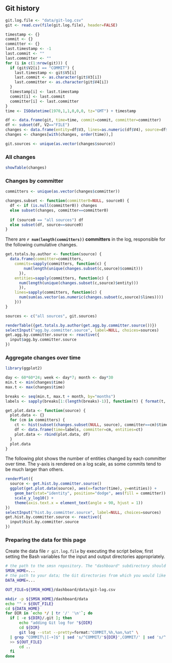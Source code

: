 ## Git history

```r
git.log.file <- "data/git-log.csv"
git <- read.csv(file(git.log.file), header=FALSE)

timestamp <- {}
commit <- {}
committer <- {}
last.timestamp <- -1
last.commit <- ""
last.committer <- ""
for (i in c(1:nrow(git))) {
  if (git$V2[i] == "COMMIT") {
    last.timestamp <- git$V5[i]
    last.commit <- as.character(git$V3[i])
    last.committer <- as.character(git$V4[i])
  }
  timestamp[i] <- last.timestamp
  commit[i] <- last.commit
  committer[i] <- last.committer
}
time <- ISOdatetime(1970,1,1,0,0,0, tz="GMT") + timestamp

df <- data.frame(git, time=time, commit=commit, committer=committer)
df <- subset(df, V2=="FILE")
changes <- data.frame(entity=df$V3, lines=as.numeric(df$V4), source=df$V1, time=df$time, commit=df$commit, committer=df$committer)
changes <- changes[with(changes, order(time)),]

git.sources <- unique(as.vector(changes$source))
```

### All changes

```r
showTable(changes)
```

### Changes by committer

```r
committers <- unique(as.vector(changes$committer))

changes.subset <- function(committer0=NULL, source0) {
  df <- if (is.null(committer0)) changes
  else subset(changes, committer==committer0)
  
  if (source0 == "all sources") df
  else subset(df, source==source0)
}
```

There are **`r num(length(committers))` committers** in the log, responsible for the following cumulative changes.

```r
get.totals.by.author <- function(source) {
  data.frame(committer=committers,
    commits=sapply(committers, function(c) {
        num(length(unique(changes.subset(c,source)$commit)))
      }),
    entities=sapply(committers, function(c) {
      num(length(unique(changes.subset(c,source)$entity)))
      }),
    lines=sapply(committers, function(c) {
      num(sum(as.vector(as.numeric(changes.subset(c,source)$lines))))
    }))
}

sources <- c("all sources", git.sources)
```

```r
renderTable({get.totals.by.author(get.agg.by.committer.source())})
selectInput("agg.by.committer.source", label=NULL, choices=sources)
get.agg.by.committer.source <- reactive({
  input$agg.by.committer.source
})
```

### Aggregate changes over time

```r
library(ggplot2)

day <- 60*60*24; week <- day*7; month <- day*30
min.t <- min(changes$time)
max.t <- max(changes$time)

breaks <- seq(min.t, max.t + month, by="months")
labels <- sapply(breaks[1:(length(breaks)-1)], function(t) { format(t, format="%Y-%m") })

get.plot.data <- function(source) {
  plot.data <- {}
  for (cm in committers) {
    ct <- hist(subset(changes.subset(NULL, source), committer==cm)$time, breaks=breaks, plot=FALSE)$counts
    df <- data.frame(time=labels, committer=cm, entities=ct)
    plot.data <- rbind(plot.data, df)
  }
  plot.data
}
```

The following plot shows the number of entities changed by each committer over time. The y-axis is rendered on a log scale, as some commits tend to be much larger than others.

```r
renderPlot({
  source <- get.hist.by.committer.source()
  ggplot(get.plot.data(source), aes(x=factor(time), y=entities)) + 
    geom_bar(stat="identity", position="dodge", aes(fill = committer)) +
    scale_y_log10() +
    theme(axis.text.x = element_text(angle = 90, hjust = 1))
})
selectInput("hist.by.committer.source", label=NULL, choices=sources)
get.hist.by.committer.source <- reactive({
  input$hist.by.committer.source
})
```

### Preparing the data for this page

Create the data file `r git.log.file` by executing the script below, first setting the Bash variables for the input and output directories appropriately.

```bash
# the path to the smsn repository. The "dashboard" subdirectory should appear under this.
SMSN_HOME=...
# the path to your data; the Git directories from which you would like to extract logs should appear under this.
DATA_HOME=...

OUT_FILE=${SMSN_HOME}/dashboard/data/git-log.csv

mkdir -p ${SMSN_HOME}/dashboard/data
echo "" > ${OUT_FILE}
cd ${DATA_HOME}
for DIR in `echo */ | tr '/' '\n'`; do
  if [ -e ${DIR}/.git ]; then
      echo "adding Git log for "${DIR}
      cd ${DIR}
      git log --stat --pretty=format:"COMMIT,%h,%an,%at" \
  | grep "COMMIT\|[-+]$" | sed 's/^COMMIT/'${DIR}',COMMIT/' | sed 's/^ /'${DIR}',FILE,/' | sed 's/\.smsn//' | sed 's/  *\|  */,/' | sed 's/ [-+][-+]*$/,/' \
  >> ${OUT_FILE}
      cd ..
  fi
done
```
